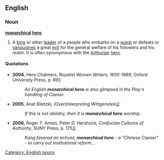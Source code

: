 ==English==

===Noun===
'''[[monarchical]] [[hero]]'''
# A [[king]] or other [[leader]] of a people who embarks on a [[quest]] or defeats or [[vanquish]]es a great [[evil]] for the general welfare of his followers and his realm. It is often synonymous with the [[Arthurian]] [[hero]].

====Quotations====
*'''2004''', Hero Chalmers, ''Royalist Women Writers, 1650-1689'', Oxford University Press, p. 89[http://books.google.com/books?id=waOLyhOL8VAC&pg=PA89&lpg=PA89&dq=%22monarchical+hero%22&source=web&ots=nWQTVJCar0&sig=6wuiY6XgEdUX4rmORxeMnFbZLy8]:
*:''An English '''monarchical hero''' is also glimpsed in the Play's handling of Caeser.''
*'''2005''', Anat Biletzki, ''(Over)Interpreting Wittgenstein''[http://wab.aksis.uib.no/wab_contrib-ba2.page]: 
*:''If this is not idolatry, then it is '''monarchical hero''' worship.''
*'''2006''', Roger T. Amies, Peter D. Hershock, ''Confucian Cultures of Authority'', SUNY Press, p. 175[http://books.google.com/books?id=5E9ftcqFEIsC&dq=%22monarchical+hero%22]:
*:''Kang favored an activist, '''monarchical hero''' - a "Chinese Caeser" - to carry out institutional reform...''

[[Category: English nouns]]